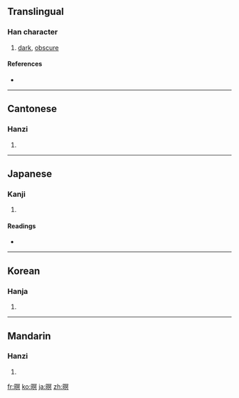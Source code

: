 ==Translingual==

===Han character===
{{Han char|rn=72|rad=日|as=10|sn=14|four=6708<sub>0</sub>|canj=日月日金 (ABAC)}}

# [[dark]], [[obscure]]

====References====
* {{Han ref|kx=0498.370|dkj=14083|dj=0867.150|hdz=21531.050|uh=669D|ud=26269|bh=BA5C|bd=47708}}

----

==Cantonese==

===Hanzi===
{{yue-hanzi|jyut=|y=ming4, ming6}}

# {{defn|Cantonese}}

----

==Japanese==

===Kanji===
{{ja-kanji|grade=|rs=日10}}

# {{defn|Japanese}}

====Readings====
* {{ja-readings|on=[[めい]] (mei), [[べい]] (bei), [[みょう]] (myō)|kun=[[くらい]] (kurai)}}

----

==Korean==

===Hanja===
{{ko-hanja|hangeul=명|eumhun=|rv=myeong|mr=myŏng|y=myeng}}

# {{defn|Korean}}

----

==Mandarin==

===Hanzi===
{{cmn-hanzi|pin=[[míng]] ([[ming2]])|wg=ming<sup>2</sup>}}

# {{defn|Mandarin}}

[[fr:暝]]
[[ko:暝]]
[[ja:暝]]
[[zh:暝]]